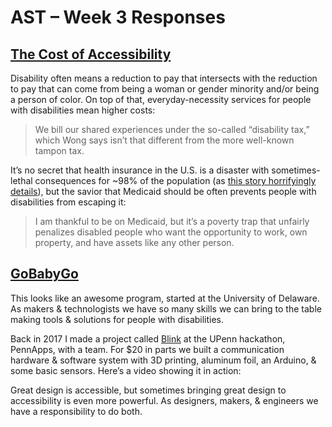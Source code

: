 
# AST – Week 3 Responses

## [The Cost of Accessibility](https://gay.medium.com/the-cost-of-accessibility-fba3b2592048)

Disability often means a reduction to pay that intersects with the reduction to pay that can come from being a woman or gender minority and/or being a person of color. On top of that, everyday-necessity services for people with disabilities mean higher costs:

> We bill our shared experiences under the so-called “disability tax,” which Wong says isn’t that different from the more well-known tampon tax.

It’s no secret that health insurance in the U.S. is a disaster with sometimes-lethal consequences for ~98% of the population (as [this story horrifyingly details](https://www.gq.com/story/unfunded-medical-gofundme)), but the savior that Medicaid should be often prevents people with disabilities from escaping it:

> I am thankful to be on Medicaid, but it’s a poverty trap that unfairly penalizes disabled people who want the opportunity to work, own property, and have assets like any other person.

## [GoBabyGo](https://youtu.be/be_jQIfkaIk)

<YouTube url="https://youtu.be/be_jQIfkaIk" />

This looks like an awesome program, started at the University of Delaware. As makers & technologists we have so many skills we can bring to the table making tools  & solutions for people with disabilities.

Back in 2017 I made a project called [Blink](https://blink.care/) at the UPenn hackathon, PennApps, with a team. For $20 in parts we built a communication hardware & software system with 3D printing, aluminum foil, an Arduino, & some basic sensors. Here’s a video showing it in action:

<YouTube url="https://youtu.be/f2C1TL8X2ds" />

Great design is accessible, but sometimes bringing great design to accessibility is even more powerful. As designers, makers, & engineers we have a responsibility to do both.
